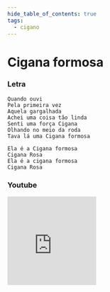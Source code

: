 ```yaml
---
hide_table_of_contents: true
tags:
  - cigano
---
```


# Cigana formosa

### Letra

```text
Quando ouvi
Pela primeira vez
Aquela gargalhada
Achei uma coisa tão linda
Senti uma força Cigana
Olhando no meio da roda
Tava lá uma Cigana formosa

Ela é a Cigana formosa
Cigana Rosa
Ela é a cigana formosa
Cigana Rosa
```

### Youtube

<iframe
  width="200"
  height="200"
  src="https://www.youtube.com/embed/rroTv0_N2ok"
  title="YouTube video player"
  frameborder="0"
  allow="accelerometer; autoplay; clipboard-write; encrypted-media; gyroscope; picture-in-picture; web-share"
  referrerpolicy="strict-origin-when-cross-origin"
  allowfullscreen
></iframe>

